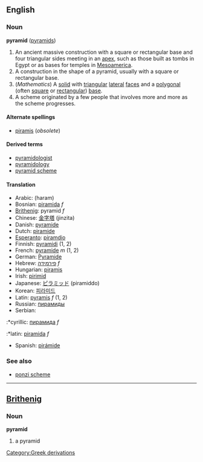 {{Wikipedia}}
==English==
===Noun===
'''pyramid''' ([[pyramids]])

#An ancient massive construction with a square or rectangular base and four triangular sides meeting in an [[apex]], such as those built as tombs in Egypt or as bases for temples in [[Mesoamerica]].
#A construction in the shape of a pyramid, usually with a square or rectangular base.
#(''Mathematics'') A [[solid]] with [[triangular]] [[lateral]] [[face]]s and a [[polygonal]] (often [[square]] or [[rectangular]]) [[base]].
#A scheme originated by a few people that involves more and more as the scheme progresses.
{{seeCites}}

====Alternate spellings====
*[[piramis]] (''obsolete'')

====Derived terms====
*[[pyramidologist]]
*[[pyramidology]]
*[[pyramid scheme]]

====Translation====
*Arabic: {{ARchar|[[هرم]]}} (haram)
*Bosnian: [[piramida]] ''f''
*[[Brithenig]]: pyramid ''f''
*Chinese: [[金字塔]] (jinzita)
*Danish: [[pyramide]]
*Dutch: [[piramide]]
*[[Esperanto]]: [[piramdio]]
*Finnish: [[pyramidi]] (1, 2)
*French: [[pyramide]] ''m'' (1, 2)
*German: [[Pyramide]]
*Hebrew: [[פירמידה]] ''f''
*Hungarian: [[piramis]]
*Irish: [[pirimid]]
*Japanese: [[ピラミッド]] (piramiddo)
*Korean: [[피라미드]]
*Latin: [[pyramis]] ''f'' (1, 2)
*Russian: [[пирамиды]]
*Serbian:
:*cyrillic: [[пирамида]] ''f''
:*latin: [[piramida]] ''f''
*Spanish: [[pirámide]]

===See also===
*[[ponzi scheme]]

----

==[[Brithenig]]==
===Noun===
'''pyramid'''

#a pyramid

[[Category:Greek derivations]]